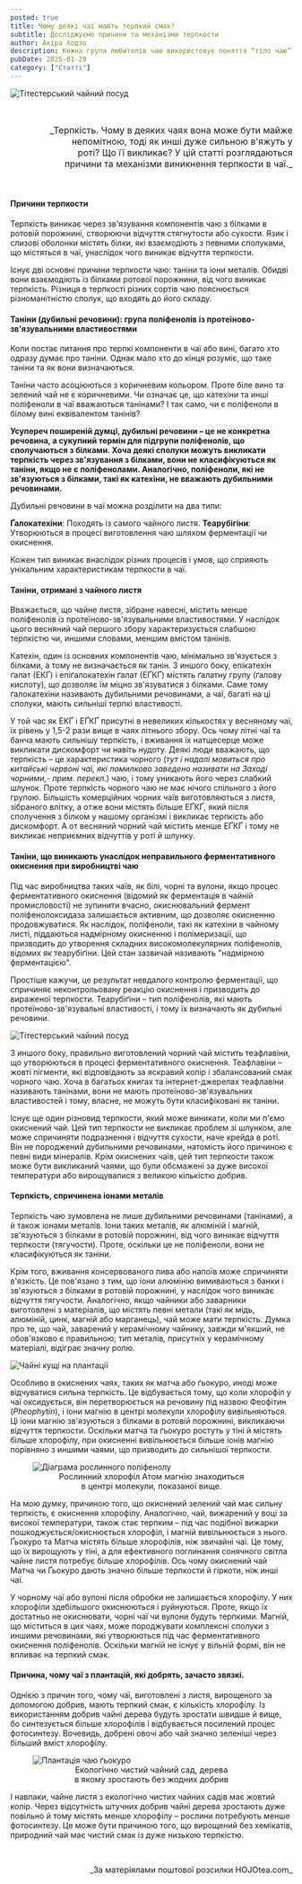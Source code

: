 ```yaml
---
posted: true
title: Чому деякі чаї мають терпкий смак?
subtitle: Досліджуємо причини та механізми терпкости
author: Акіра Ходзо
description: Кожна група любителів чаю використовує поняття “тіло чаю” по-своєму – цим самим вони вказують на різні аспекти того, що є засадничим для них...
pubDate: 2025-01-29
category: ["Статті"]
---
```


<Image class="align-center" src={Image1} alt="Тітестерський чайний посуд" />

<p>&nbsp;</p>

<p style="font-size: 1rem; text-align: right;text-wrap: balance;">_Терпкість. Чому в деяких чаях вона може бути майже непомітною, тоді як инші дуже сильною в'яжуть у роті? Що її викликає? У цій статті розглядаються причини та механізми виникнення терпкости в чаї._</p>

<p>&nbsp;</p>

#### Причини терпкости
Терпкість виникає через зв'язування компонентів чаю з білками в ротовій порожнині, створюючи відчуття стягнутости або сухости. Язик і слизові оболонки містять білки, які взаємодіють з певними сполуками, що містяться в чаї, унаслідок чого виникає відчуття терпкости.

Існує дві основні причини терпкости чаю: таніни та іони металів. Обидві вони взаємодіють із білками ротової порожнини, від чого виникає терпкість. Різниця в терпкості різних сортів чаю пояснюється різноманітністю сполук, що входять до його складу.
 
#### Таніни (дубильні речовини): група поліфенолів із протеїново-зв'язувальними властивостями
Коли постає питання про терпкі компоненти в чаї або вині, багато хто одразу думає про таніни. Однак мало хто до кінця розуміє, що таке таніни та як вони визначаються.

Таніни часто асоціюються з коричневим кольором. Проте біле вино та зелений чай не є коричневими. Чи означає це, що катехіни та инші поліфеноли в чаї вважаються танінами? І так само, чи є поліфеноли в білому вині еквівалентом танінів?

**Усупереч поширеній думці, дубильні речовини – це не конкретна речовина, а сукупний термін для підгрупи поліфенолів, що сполучаються з білками. Хоча деякі сполуки можуть викликати терпкість через зв'язування з білками, вони не класифікуються як таніни, якщо не є поліфенолами. Аналогічно, поліфеноли, які не зв'язуються з білками, такі як катехіни, не вважають дубильними речовинами.**

Дубильні речовини в чаї можна розділити на два типи:

__Ґалокатехіни__: Походять із самого чайного листя.
__Теарубігіни__: Утворюються в процесі виготовлення чаю шляхом ферментації чи окиснення.
 
Кожен тип виникає внаслідок різних процесів і умов, що сприяють унікальним характеристикам терпкости в чаї.
 
#### Таніни, отримані з чайного листя
Вважається, що чайне листя, зібране навесні, містить менше поліфенолів із протеїново-зв'язувальними властивостями. У наслідок цього весняний чай першого збору характеризується слабшою терпкістю чи, иншими словами, меншим вмістом танінів. 

Катехін, один із основних компонентів чаю, мінімально зв'язується з білками, а тому не визначається як танін. З иншого боку, епікатехін ґалат (ЕКҐ) і епіґалокатехін ґалат (ЕҐКҐ) містять ґалатну групу (ґалову кислоту), що дозволяє їм міцно зв'язуватися з білками. Саме тому ґалокатехіни називають дубильними речовинами, а чаї, багаті на ці сполуки, мають сильніші терпкі властивості.

У той час як ЕКҐ і ЕҐКҐ присутні в невеликих кількостях у весняному чаї, їх рівень у 1,5-2 рази вище в чаях літнього збору. Ось чому літні чаї та банча мають сильнішу терпкість, і вживання їх натщесерце може викликати дискомфорт чи навіть нудоту. Деякі люди вважають, що терпкість – це характеристика чорного (_тут і надалі мовиться про китайські червоні чаї, які помилково заведено називати на Заході чорними,- прим. перекл._) чаю, і тому уникають його через слабкий шлунок. Проте терпкість чорного чаю не має нічого спільного з його групою. Більшість комерційних чорних чаїв виготовляються з листя, зібраного влітку, а отже вони містять більше ЕҐКҐ, який після сполучення з білком у нашому організмі і викликає терпкість або дискомфорт. А от весняний чорний чай містить менше ЕҐКҐ і тому не викликає неприємних відчуттів у роті й шлунку.

#### Таніни, що виникають унаслідок неправильного ферментативного окиснення при виробництві чаю   
Під час виробництва таких чаїв, як білі, чорні та вулони, якщо процес ферментативного окиснення (відомий як ферментація в чайній промисловості) не зупинити вчасно, окиснювальний фермент поліфенолоксидаза залишається активним, що дозволяє окисненню продовжуватися. Як наслідок, поліфеноли, такі як катехіни в чайному листі, піддаються надмірному окисненню і полімеризації, що призводить до утворення складних високомолекулярних поліфенолів, відомих як теарубіґіни. Цей стан зазвичай називають "надмірною ферментацією".

Простіше кажучи, це результат невдалого контролю ферментації, що спричиняє неконтрольовану реакцію окиснення і призводить до вираженої терпкости. Теарубіґіни – тип поліфенолів, які мають протеїново-зв'язувальні властивості, і тому їх визначають як дубильні речовини.

<Image class="align-center" src={Image2} alt="Тітестерський чайний посуд" />

З иншого боку, правильно виготовлений чорний чай містить теафлавіни, що утворюються в процесі ферментативного окиснення. Теафлавіни – жовті пігменти, які відповідають за яскравий колір і збалансований смак чорного чаю. Хоча в багатьох книгах та інтернет-джерелах теафлавіни називають танінами, вони не мають протеїново-зв'язувальних властивостей і тому, власне, не можуть бути класифіковані як таніни.

Існує ще один різновид терпкости, який може виникати, коли ми п'ємо окиснений чай. Цей тип терпкости не викликає проблем зі шлунком, але може спричиняти подразнення і відчуття сухости, наче крейда в роті. Він не породжений дубильними речовинами, натомість його причиною є певні види мінералів. Крім окиснених чаїв, цей тип терпкости також може бути викликаний чаями, що були обсмажені за дуже високої температури або вирощувалися з великою кількістю добрив.

#### Терпкість, спричинена іонами металів   
Терпкість чаю зумовлена не лише дубильними речовинами (танінами), а й також іонами металів. Іони таких металів, як алюміній і магній, зв'язуються з білками в ротовій порожнині, від чого виникає відчуття терпкости (тягучости). Проте, оскільки це не поліфеноли, вони не класифікуються як таніни.

Крім того, вживання консервованого пива або напоїв може спричиняти в'язкість. Це пов'язано з тим, що іони алюмінію вимиваються з банки і зв'язуються з білками в ротовій порожнині, у наслідок чого виникає відчуття тягучости. Аналогічно, якщо чайники або заварники виготовлені з матеріалів, що містять певні метали (такі як мідь, алюміній, цинк, магній або марганець), чай може мати терпкість. Думка про те, що чай, заварений у керамічному чайнику, завжди м'якший, не обов'язково є правильною; тип металів, присутніх у керамічному матеріалі, відіграє значну ролю.

<Image class="align-center" src={Image3} alt="Чайні кущі на плантації" />

Особливо в окиснених чаях, таких як матча або ґьокуро, иноді може відчуватися сильна терпкість. Це відбувається тому, що коли хлорофіл у чаї оксидується, він перетворюється на речовину під назвою Феофітин (_Pheophytin_), і іони магнію в центрі молекули хлорофілу вивільняються. Ці іони магнію зв'язуються з білками в ротовій порожнині, викликаючи відчуття терпкости. Оскільки матча та ґьокуро ростуть у тіні й містять більше хлорофілу, при окисненні вивільнюється більше іонів магнію порівняно з иншими чаями, що призводить до сильнішої терпкости.

<figure class="last-line">
  <Image class="align-center" src={Image4} alt="Діаграма рослинного поліфенолу" />
  <figcaption style="font-size: 0.9rem; text-align: center; text-wrap: balance;">
    Рослинний хлорофіл   
    Атом магнію знаходиться в центрі молекули, показаної вище.
  </figcaption>
</figure>

На мою думку, причиною того, що окиснений зелений чай має сильну терпкість, є окиснення хлорофілу. Аналогічно, чай, вижарений у воці за високої температури, також стає терпким – під час подібної вижарки пошкоджується/окиснюється хлорофіл, і магній вивільнюється з нього. Ґьокуро та Матча містять більше хлорофілів, ніж звичайні чаї. Це тому, що їх вирощують у тіні, а для ефективного поглинання сонячного світла чайне листя потребує більше хлорофілів. Ось чому окиснений чай Матча чи Ґьокуро дають значно більше терпкости й гіркоти, ніж инші чаї.

У чорному чаї або вулоні після обробки не залишається хлорофілу. У них хлорофіли здебільшого окиснюються і руйнуються. Проте, якщо їх достатньо не окиснювати, чорні чаї чи вулони будуть терпкими. Магній, що міститься в цих чаях, може породжувати комплексні сполуки з иншими речовинами, які утворюються під час ферментативного окиснення поліфенолів. Оскільки магній не існує у вільній формі, він не впливає на терпкий смак.

#### Причина, чому чаї з плантацій, які добрять, зачасто звязкі.

Однією з причин того, чому чаї, виготовлені з листя, вирощеного за допомогою добрив, мають терпкий смак, є кількість хлорофілу. Із використанням добрив чайні дерева будуть зростати швидше й вище, бо синтезується більше хлорофілів і відбувається посилений процес фотосинтезу. Вочевидь, добрені овочі або чай значно зеленіші через більший вміст хлорофілу.

<figure class="last-line">
  <Image class="align-center" src={Image5} alt="Плантація чаю ґьокуро" />
  <figcaption style="font-size: 0.9rem; text-align: center; text-wrap: balance;">
    Екологічно чистий чайний сад, дерева в якому зростають без жодних добрив
  </figcaption>
</figure>

І навпаки, чайне листя з екологічно чистих чайних садів має жовтий колір. Через відсутність штучних добрив чайні дерева зростають дуже повільно й тому містять менше хлорофілу – рослини потребують менше фотосинтезу. Це може бути причиною того, що вирощений без хемікатів, природний чай має чистий смак із дуже низькою терпкістю.

<p>&nbsp;</p>

<p align="right" style="font-size: 0.9rem;">_За матеріялами поштової розсилки HOJOtea.com_</p> 